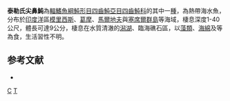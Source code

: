 {{Speciesbox
| taxon = Canthigaster tyleri
| status = NE
| status_system = IUCN3.1 
| binomial_authority = [[Allen|Allen]] & [[Randall|Randall]], 1977
| synonyms = *''Cathigaster tyleri'', Allen & Randall, 1977
}}
'''泰勒氏尖鼻魨'''為[[輻鰭魚綱|輻鰭魚綱]][[魨形目|魨形目]][[四齒魨亞目|四齒魨亞目]][[四齒魨科|四齒魨科]]的其中一[[種|種]]，為熱帶海水魚，分布於[[印度洋|印度洋]]區[[模里西斯|模里西斯]]、[[葛摩|葛摩]]、[[馬爾地夫|馬爾地夫]]與[[塞席爾群島|塞席爾群島]]等海域，棲息深度1-40公尺，體長可達9公分，棲息在水質清澈的[[潟湖|潟湖]]、臨海礁石區，以[[藻類|藻類]]、[[海綿|海綿]]及等為食，生活習性不明。

==参考文献==
*{{FishBase_species|genus=Canthigaster|species=tyleri|year=2014|month=3}}

{{taxonbar}}
[[Category:1977年描述的鱼类|C]]
[[Category:尖鼻魨屬|T]]